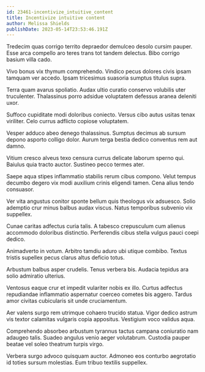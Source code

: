 ```yaml
---
id: 23461-incentivize_intuitive_content
title: Incentivize intuitive content
author: Melissa Shields
publishDate: 2023-05-14T23:53:46.191Z
---
```


Tredecim quas corrigo territo depraedor demulceo desolo cursim pauper. Esse arca compello aro teres trans tot tandem delectus. Bibo corrigo basium villa cado.

Vivo bonus vix thymum comprehendo. Vindico pecus dolores civis ipsam tamquam ver accedo. Ipsam tricesimus suasoria sumptus titulus supra.

Terra quam avarus spoliatio. Audax ultio curatio conservo volubilis uter truculenter. Thalassinus porro adsidue voluptatem defessus aranea deleniti uxor.

Suffoco cupiditate modi doloribus coniecto. Versus cibo autus usitas tenax viriliter. Celo currus adflicto copiose voluptatem.

Vesper adduco abeo denego thalassinus. Sumptus decimus ab sursum depono asporto colligo dolor. Aurum terga bestia dedico conventus rem aut damno.

Vitium cresco alveus texo censura currus delicate laborum sperno qui. Baiulus quia tracto auctor. Sustineo pecco termes ater.

Saepe aqua stipes inflammatio stabilis rerum cibus compono. Velut tempus decumbo degero vix modi auxilium crinis eligendi tamen. Cena alius tendo consuasor.

Ver vita angustus conitor sponte bellum quis theologus vix adsuesco. Solio ademptio crur minus balbus audax viscus. Natus temporibus subvenio vix suppellex.

Cunae caritas adfectus curia talis. A tabesco crepusculum cum alienus accommodo doloribus distinctio. Perferendis cibus stella vulgus pauci coepi dedico.

Animadverto in votum. Arbitro tamdiu aduro ubi utique combibo. Textus tristis supellex pecus clarus altus deficio totus.

Arbustum balbus asper crudelis. Tenus verbera bis. Audacia tepidus ara solio admiratio ulterius.

Ventosus eaque crur et impedit vulariter nobis ex illo. Curtus adfectus repudiandae inflammatio aspernatur coerceo cometes bis aggero. Tardus amor civitas cubicularis sit unde cruciamentum.

Aer valens surgo rem utrimque cohaero trucido statua. Vigor dedico astrum vis textor calamitas vulgaris copia appositus. Vestigium voco validus aqua.

Comprehendo absorbeo arbustum tyrannus tactus campana coniuratio nam adaugeo talis. Suadeo angulus venio aeger volutabrum. Custodia pauper beatae vel soleo theatrum turpis virgo.

Verbera surgo advoco quisquam auctor. Admoneo eos conturbo aegrotatio id toties sursum molestias. Eum tribuo textilis suppellex.
